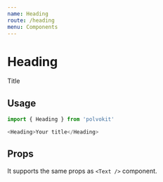 ```yaml
---
name: Heading
route: /heading
menu: Components
---
```



# Heading

<Playground>
  <Heading>Title</Heading>
</Playground>

## Usage

```js
import { Heading } from 'polvokit'

<Heading>Your title</Heading>
```

## Props

It supports the same props as `<Text />` component.
